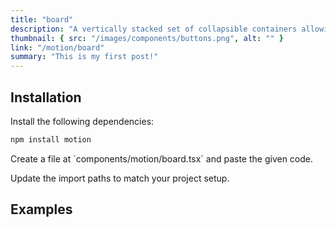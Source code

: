 ```yaml
---
title: "board"
description: "A vertically stacked set of collapsible containers allowing users to toggle content visibility. Customize the animation effects with variants and transitions for expanding/collapsing the sections."
thumbnail: { src: "/images/components/buttons.png", alt: "" }
link: "/motion/board"
summary: "This is my first post!"
---
```


<ComponentPreview name="board-demo" />

## Installation

<Steps>
<Step>
Install the following dependencies:
</Step>

```bash 
npm install motion
```

<Step>
    Create a file at `components/motion/board.tsx` and paste the given code.
</Step>

<CollapsibleSource name="board-demo" />

<Step>Update the import paths to match your project setup.</Step>

</Steps>

## Examples
